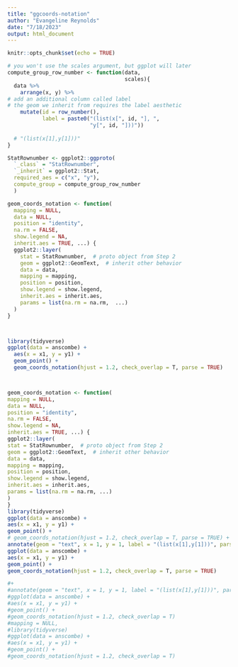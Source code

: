 ```yaml
---
title: "ggcoords-notation"
author: "Evangeline Reynolds"
date: "7/18/2023"
output: html_document
---
```


```r
knitr::opts_chunk$set(echo = TRUE)
```

```r
# you won't use the scales argument, but ggplot will later
compute_group_row_number <- function(data,
                                     scales){
  data %>%
    arrange(x, y) %>% 
# add an additional column called label
# the geom we inherit from requires the label aesthetic
    mutate(id = row_number(),
           label = paste0("(list(x[", id, "], ",
                          "y[", id, "]))"))
  
  # "(list(x[1],y[1]))"
}

StatRownumber <- ggplot2::ggproto(
  `_class` = "StatRownumber",
  `_inherit` = ggplot2::Stat,
  required_aes = c("x", "y"),
  compute_group = compute_group_row_number
  )

geom_coords_notation <- function(
  mapping = NULL,
  data = NULL,
  position = "identity",
  na.rm = FALSE,
  show.legend = NA,
  inherit.aes = TRUE, ...) {
  ggplot2::layer(
    stat = StatRownumber,  # proto object from Step 2
    geom = ggplot2::GeomText,  # inherit other behavior
    data = data,
    mapping = mapping,
    position = position,
    show.legend = show.legend,
    inherit.aes = inherit.aes, 
    params = list(na.rm = na.rm,  ...)
  )
}



library(tidyverse)
ggplot(data = anscombe) + 
  aes(x = x1, y = y1) + 
  geom_point() + 
  geom_coords_notation(hjust = 1.2, check_overlap = T, parse = TRUE)




```


```r
geom_coords_notation <- function(
mapping = NULL,
data = NULL,
position = "identity",
na.rm = FALSE,
show.legend = NA,
inherit.aes = TRUE, ...) {
ggplot2::layer(
stat = StatRownumber,  # proto object from Step 2
geom = ggplot2::GeomText,  # inherit other behavior
data = data,
mapping = mapping,
position = position,
show.legend = show.legend,
inherit.aes = inherit.aes,
params = list(na.rm = na.rm, ...)
)
}
library(tidyverse)
ggplot(data = anscombe) +
aes(x = x1, y = y1) +
geom_point() +
# geom_coords_notation(hjust = 1.2, check_overlap = T, parse = TRUE) +
annotate(geom = "text", x = 1, y = 1, label = "(list(x[1],y[1]))", parse = TRUE)
ggplot(data = anscombe) +
aes(x = x1, y = y1) +
geom_point() +
geom_coords_notation(hjust = 1.2, check_overlap = T, parse = TRUE) 

#+
#annotate(geom = "text", x = 1, y = 1, label = "(list(x[1],y[1]))", parse = TRUE)
#ggplot(data = anscombe) +
#aes(x = x1, y = y1) +
#geom_point() +
#geom_coords_notation(hjust = 1.2, check_overlap = T)
#mapping = NULL,
#library(tidyverse)
#ggplot(data = anscombe) +
#aes(x = x1, y = y1) +
#geom_point() +
#geom_coords_notation(hjust = 1.2, check_overlap = T)

```
